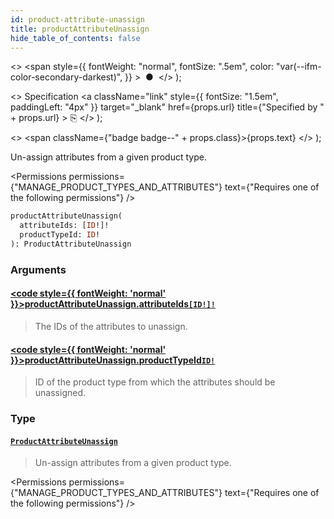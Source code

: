 ```yaml
---
id: product-attribute-unassign
title: productAttributeUnassign
hide_table_of_contents: false
---
```


  <>
    <span
      style={{
        fontWeight: "normal",
        fontSize: ".5em",
        color: "var(--ifm-color-secondary-darkest)",
      }}
    >
      &nbsp;●&nbsp;
    </span>
  </>
);

  <>
    Specification
    <a
      className="link"
      style={{ fontSize: "1.5em", paddingLeft: "4px" }}
      target="\_blank"
      href={props.url}
      title={"Specified by " + props.url}
    >
      ⎘
    </a>
  </>
);

  <>
    <span className={"badge badge--" + props.class}>{props.text}</span>
  </>
);

Un-assign attributes from a given product type.

<Permissions
  permissions={"MANAGE_PRODUCT_TYPES_AND_ATTRIBUTES"}
  text={"Requires one of the following permissions"}
/>

```graphql
productAttributeUnassign(
  attributeIds: [ID!]!
  productTypeId: ID!
): ProductAttributeUnassign
```

### Arguments

#### [<code style={{ fontWeight: 'normal' }}>productAttributeUnassign.<b>attributeIds</b></code>](#)<Bullet />[`[ID!]!`](../../../api-reference/miscellaneous/scalars/id) <Badge class="secondary" text="non-null"/> <Badge class="secondary" text="scalar"/> <Badge class="secondary" text="miscellaneous"/>

> The IDs of the attributes to unassign.

#### [<code style={{ fontWeight: 'normal' }}>productAttributeUnassign.<b>productTypeId</b></code>](#)<Bullet />[`ID!`](../../../api-reference/miscellaneous/scalars/id) <Badge class="secondary" text="non-null"/> <Badge class="secondary" text="scalar"/> <Badge class="secondary" text="miscellaneous"/>

> ID of the product type from which the attributes should be unassigned.

### Type

#### [`ProductAttributeUnassign`](../../../api-reference/products/objects/product-attribute-unassign) <Badge class="secondary" text="object"/> <Badge class="secondary" text="products"/>

> Un-assign attributes from a given product type.

<Permissions
  permissions={"MANAGE_PRODUCT_TYPES_AND_ATTRIBUTES"}
  text={"Requires one of the following permissions"}
/>

>

